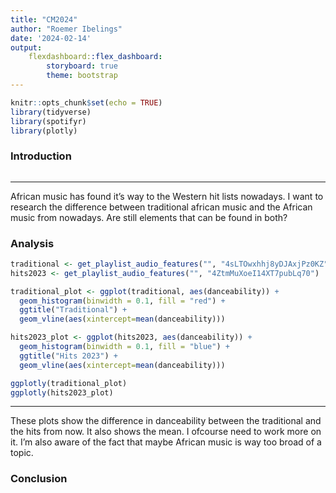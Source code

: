 ```yaml
---
title: "CM2024"
author: "Roemer Ibelings"
date: '2024-02-14'
output:
    flexdashboard::flex_dashboard:
        storyboard: true
        theme: bootstrap
---
```


```r
knitr::opts_chunk$set(echo = TRUE)
library(tidyverse)
library(spotifyr)
library(plotly)
```

### Introduction {data-commentary-width=400}

```r
```

*** 

African music has found it's way to the Western hit lists nowadays. I want to research the difference between traditional african music and the African music from nowadays. Are still elements that can be found in both?

### Analysis 

```r
traditional <- get_playlist_audio_features("", "4sLTOwxhhj8yDJAxjPz0KZ")
hits2023 <- get_playlist_audio_features("", "4ZtmMuXoeI14XT7pubLq70")

traditional_plot <- ggplot(traditional, aes(danceability)) +
  geom_histogram(binwidth = 0.1, fill = "red") +
  ggtitle("Traditional") +
  geom_vline(aes(xintercept=mean(danceability)))

hits2023_plot <- ggplot(hits2023, aes(danceability)) +
  geom_histogram(binwidth = 0.1, fill = "blue") +
  ggtitle("Hits 2023") +
  geom_vline(aes(xintercept=mean(danceability)))

ggplotly(traditional_plot)
ggplotly(hits2023_plot)
```

***

These plots show the difference in danceability between the traditional and the hits from now. It also shows the mean. I ofcourse need to work more on it. I'm also aware of the fact that maybe African music is way too broad of a topic.

### Conclusion

```r
```



